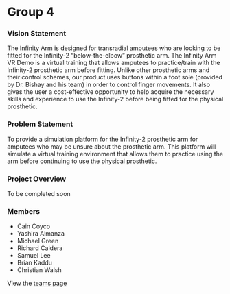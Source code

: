 # Group 4

### Vision Statement
The Infinity Arm is designed for transradial amputees who are looking to be fitted for the Infinity-2 “below-the-elbow” prosthetic arm. The Infinity Arm VR Demo is a virtual training that allows amputees to practice/train with the Infinity-2 prosthetic arm before fitting. Unlike other prosthetic arms and their control schemes, our product uses buttons within a foot sole (provided by Dr. Bishay and his team) in order to control finger movements. It also gives the user a cost-effective opportunity to help acquire the necessary skills and experience to use the Infinity-2 before being fitted for the physical prosthetic.

### Problem Statement
To provide a simulation platform for the Infinity-2 prosthetic arm for amputees who may be unsure about the prosthetic arm. This platform will simulate a virtual training environment that allows them to practice using the arm before continuing to use the physical prosthetic.

### Project Overview
To be completed soon

### Members

- Cain Coyco
- Yashira Almanza
- Michael Green
- Richard Caldera
- Samuel Lee
- Brian Kaddu
- Christian Walsh

View the [teams page](/group-4/team)